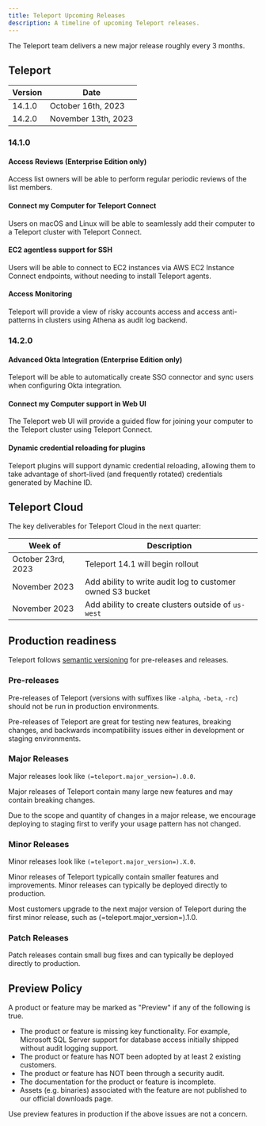 ```yaml
---
title: Teleport Upcoming Releases
description: A timeline of upcoming Teleport releases.
---
```


The Teleport team delivers a new major release roughly every 3 months.

## Teleport

| Version | Date                 |
|---------|----------------------|
| 14.1.0  | October 16th, 2023   |
| 14.2.0  | November 13th, 2023  |

### 14.1.0

#### Access Reviews (Enterprise Edition only)

Access list owners will be able to perform regular periodic reviews of the list
members.

#### Connect my Computer for Teleport Connect

Users on macOS and Linux will be able to seamlessly add their computer to a Teleport
cluster with Teleport Connect.

#### EC2 agentless support for SSH

Users will be able to connect to EC2 instances via AWS EC2 Instance Connect
endpoints, without needing to install Teleport agents.

#### Access Monitoring

Teleport will provide a view of risky accounts access and access anti-patterns in
clusters using Athena as audit log backend.

### 14.2.0

#### Advanced Okta Integration (Enterprise Edition only)

Teleport will be able to automatically create SSO connector and sync users when
configuring Okta integration.

#### Connect my Computer support in Web UI

The Teleport web UI will provide a guided flow for joining your computer to the
Teleport cluster using Teleport Connect.

#### Dynamic credential reloading for plugins

Teleport plugins will support dynamic credential reloading, allowing them to take
advantage of short-lived (and frequently rotated) credentials generated by Machine ID.

## Teleport Cloud

The key deliverables for Teleport Cloud in the next quarter:

| Week of            | Description                                                |
|--------------------|------------------------------------------------------------|
| October 23rd, 2023 | Teleport 14.1 will begin rollout                           |
| November 2023      | Add ability to write audit log to customer owned S3 bucket |
| November 2023      | Add ability to create clusters outside of `us-west`        |

## Production readiness

Teleport follows [semantic versioning](https://semver.org) for pre-releases and
releases.

### Pre-releases

Pre-releases of Teleport (versions with suffixes like `-alpha`, `-beta`, `-rc`)
should not be run in production environments.

Pre-releases of Teleport are great for testing new features, breaking changes,
and backwards incompatibility issues either in development or staging
environments.

### Major Releases

Major releases look like `(=teleport.major_version=).0.0`.

Major releases of Teleport contain many large new features and may contain
breaking changes.

Due to the scope and quantity of changes in a major release, we encourage
deploying to staging first to verify your usage pattern has not changed.

### Minor Releases

Minor releases look like `(=teleport.major_version=).X.0`.

Minor releases of Teleport typically contain smaller features and improvements.
Minor releases can typically be deployed directly to production.

Most customers upgrade to the next major version of Teleport during the first
minor release, such as (=teleport.major_version=).1.0.

### Patch Releases

Patch releases contain small bug fixes and can typically be deployed directly
to production.

## Preview Policy

A product or feature may be marked as "Preview" if any of the following is
true.

- The product or feature is missing key functionality. For example, Microsoft
  SQL Server support for database access initially shipped without audit
  logging support.
- The product or feature has NOT been adopted by at least 2 existing customers.
- The product or feature has NOT been through a security audit.
- The documentation for the product or feature is incomplete.
- Assets (e.g. binaries) associated with the feature are not published to our
  official downloads page.

Use preview features in production if the above issues are not a concern.
